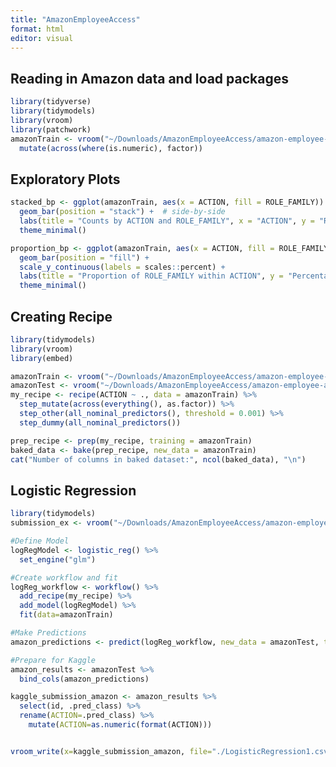 ```yaml
---
title: "AmazonEmployeeAccess"
format: html
editor: visual
---
```


## Reading in Amazon data and load packages

```r
library(tidyverse)
library(tidymodels)
library(vroom)
library(patchwork)
amazonTrain <- vroom("~/Downloads/AmazonEmployeeAccess/amazon-employee-access-challenge/train.csv") %>%
  mutate(across(where(is.numeric), factor))
```

## Exploratory Plots

```r
stacked_bp <- ggplot(amazonTrain, aes(x = ACTION, fill = ROLE_FAMILY)) +
  geom_bar(position = "stack") +  # side-by-side
  labs(title = "Counts by ACTION and ROLE_FAMILY", x = "ACTION", y = "ROLE_FAMILY") +
  theme_minimal()

proportion_bp <- ggplot(amazonTrain, aes(x = ACTION, fill = ROLE_FAMILY)) +
  geom_bar(position = "fill") +
  scale_y_continuous(labels = scales::percent) +
  labs(title = "Proportion of ROLE_FAMILY within ACTION", y = "Percentage") +
  theme_minimal()


```

## Creating Recipe

```r
library(tidymodels)
library(vroom)
library(embed)

amazonTrain <- vroom("~/Downloads/AmazonEmployeeAccess/amazon-employee-access-challenge/train.csv")
amazonTest <- vroom("~/Downloads/AmazonEmployeeAccess/amazon-employee-access-challenge/test.csv")
my_recipe <- recipe(ACTION ~ ., data = amazonTrain) %>%
  step_mutate(across(everything(), as.factor)) %>%
  step_other(all_nominal_predictors(), threshold = 0.001) %>%
  step_dummy(all_nominal_predictors())

prep_recipe <- prep(my_recipe, training = amazonTrain)
baked_data <- bake(prep_recipe, new_data = amazonTrain)
cat("Number of columns in baked dataset:", ncol(baked_data), "\n")
```


## Logistic Regression

```r
library(tidymodels)
submission_ex <- vroom("~/Downloads/AmazonEmployeeAccess/amazon-employee-access-challenge/sampleSubmission.csv")

#Define Model
logRegModel <- logistic_reg() %>%
  set_engine("glm")

#Create workflow and fit
logReg_workflow <- workflow() %>%
  add_recipe(my_recipe) %>%
  add_model(logRegModel) %>%
  fit(data=amazonTrain)

#Make Predictions
amazon_predictions <- predict(logReg_workflow, new_data = amazonTest, type = "class")

#Prepare for Kaggle
amazon_results <- amazonTest %>%
  bind_cols(amazon_predictions)

kaggle_submission_amazon <- amazon_results %>%
  select(id, .pred_class) %>%
  rename(ACTION=.pred_class) %>%
    mutate(ACTION=as.numeric(format(ACTION))) 


vroom_write(x=kaggle_submission_amazon, file="./LogisticRegression1.csv", delim=",")

```

